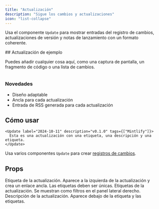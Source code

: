 ```yaml
---
title: "Actualización"
description: "Sigue los cambios y actualizaciones"
icon: "list-collapse"
---
```


Usa el componente `Update` para mostrar entradas del registro de cambios, actualizaciones de versión y notas de lanzamiento con un formato coherente.

<Update label="Ejemplo" description="v0.1.1">
  ## Actualización de ejemplo

  Puedes añadir cualquier cosa aquí, como una captura de pantalla, un fragmento de código o una lista de cambios.
  
  <Frame>
    <img
      className="block"
      src="https://mintlify-assets.b-cdn.net/hero-light.png"
      alt=""
    />
  </Frame>

  ### Novedades
  - Diseño adaptable
  - Ancla para cada actualización
  - Entrada de RSS generada para cada actualización
</Update>

## Cómo usar

```mdx Update example
<Update label="2024-10-11" description="v0.1.0" tags={["Mintlify"]}>
  Esta es una actualización con una etiqueta, una descripción y una etiqueta.
</Update>
```

Usa varios componentes `Update` para crear [registros de cambios](/es/guides/changelogs).

## Props

<ResponseField name="label" type="string" required>
  Etiqueta de la actualización. Aparece a la izquierda de la actualización y crea un enlace ancla. Las etiquetas deben ser únicas.
</ResponseField>

<ResponseField name="tags" type="string[]">
  Etiquetas de la actualización. Se muestran como filtros en el panel lateral derecho.
</ResponseField>

<ResponseField name="description" type="string">
  Descripción de la actualización. Aparece debajo de la etiqueta y las etiquetas.
</ResponseField>

